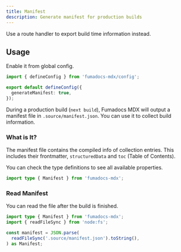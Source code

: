 ```yaml
---
title: Manifest
description: Generate manifest for production builds
---
```


<Callout type="warn" title="Deprecated">
  Use a route handler to export build time information instead.
</Callout>

## Usage

Enable it from global config.

```ts
import { defineConfig } from 'fumadocs-mdx/config';

export default defineConfig({
  generateManifest: true,
});
```

During a production build (`next build`), Fumadocs MDX will output a manifest file in `.source/manifest.json`.
You can use it to collect build information.

### What is It?

The manifest file contains the compiled info of collection entries.
This includes their frontmatter, `structuredData` and `toc` (Table of Contents).

You can check the type definitions to see all available properties.

```ts
import type { Manifest } from 'fumadocs-mdx';
```

### Read Manifest

You can read the file after the build is finished.

```ts
import type { Manifest } from 'fumadocs-mdx';
import { readFileSync } from 'node:fs';

const manifest = JSON.parse(
  readFileSync('.source/manifest.json').toString(),
) as Manifest;
```
